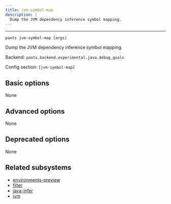 ```yaml
---
title: jvm-symbol-map
description: |
  Dump the JVM dependency inference symbol mapping.
---
```



---

```
pants jvm-symbol-map [args]
```

Dump the JVM dependency inference symbol mapping.

Backend: <span className="color--primary">`pants.backend.experimental.java.debug_goals`</span>

Config section: <span className="color--primary">`[jvm-symbol-map]`</span>

<span className={styles.options}>

## Basic options

None

## Advanced options

None

## Deprecated options

None

## Related subsystems

- [environments-preview](../subsystems/environments-preview.mdx)
- [filter](../subsystems/filter.mdx)
- [java-infer](../subsystems/java-infer.mdx)
- [jvm](../subsystems/jvm.mdx)

</span>
